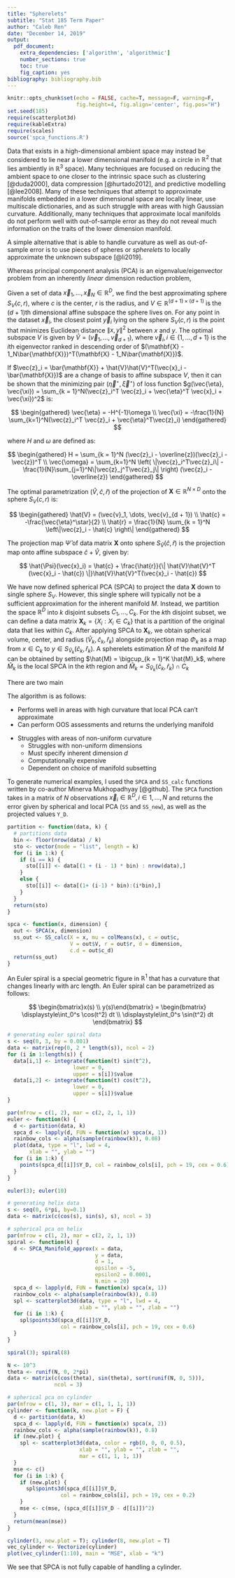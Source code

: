 ```yaml
---
title: "Spherelets"
subtitle: "Stat 185 Term Paper"
author: "Caleb Ren"
date: "December 14, 2019"
output: 
  pdf_document:
    extra_dependencies: ['algorithm', 'algorithmic']
    number_sections: true
    toc: true
    fig_caption: yes
bibliography: bibliography.bib
---
```


```r
knitr::opts_chunk$set(echo = FALSE, cache=T, message=F, warning=F,
                      fig.height=4, fig.align='center', fig.pos="H")
set.seed(185)
require(scatterplot3d)
require(kableExtra)
require(scales)
source('spca_functions.R')
```
\newpage

\section{Introduction}

Data that exists in a high-dimensional ambient space may instead be considered to lie near a lower dimensional manifold (e.g. a circle in $\mathbb{R}^2$ that lies ambiently in $\mathbb{R}^3$ space). Many techniques are focused on reducing the ambient space to one closer to the intrinsic space such as clustering [@duda2000], data compression [@hurtado2012], and predictive modelling [@lee2008]. Many of these techniques that attempt to approximate manifolds embedded in a lower dimensional space are locally linear, use multiscale dictionaries, and as such struggle with areas with high Gaussian curvature. Additionally, many techniques that approximate local manifolds do not perform well with out-of-sample error as they do not reveal much information on the traits of the lower dimension manifold.

A simple alternative that is able to handle curvature as well as out-of-sample error is to use pieces of spheres or *spherelets* to locally approximate the unknown subspace [@li2019].

Whereas principal component analysis (PCA) is an eigenvalue/eigenvector problem from an inherently *linear* dimension reduction problem, 

\section{Method}

\subsection{Spherical PCA}

Given a set of data $\vec{x}_1, \dots, \vec{x}_N \in \mathbb{R}^D$, we find the best approximating sphere $S_{V}(c,r)$, where $c$ is the center, $r$ is the radius, and $V \in \mathbb{R}^{(d+1) \times (d+1)}$ is the $(d+1)$th dimensional affine subspace the sphere lives on. For any point in the dataset $\vec{x}_i$, the closest point $\vec{y}_i$ lying on the sphere $S_V(c,r)$ is the point that minimizes Euclidean distance $\|x,y\|^2$ between $x$ and $y$. The optimal subspace $V$ is given by $\hat{V} = (\vec{v}_1, \dots, \vec{v}_{d+1})$, where $\vec{v}_i, i \in \{1,\dots,d+1\}$ is the $i$th eigenvector ranked in descending order of $(\mathbf{X} - 1_N\bar{\mathbf{X}})^T(\mathbf{X} - 1_N\bar{\mathbf{X}})$.

If $\vec{z}_i = \bar{\mathbf{X}} + \hat{V}\hat{V}^T(\vec{x}_i - \bar{\mathbf{X}})$ are a change of basis to affine subspace $V$, then it can be shown that the minimizing pair $(\vec{\eta}^\star, \vec{\xi}^\star)$ of loss function $g(\vec{\eta}, \vec{\xi}) = \sum_{k = 1}^N(\vec{z}_i^T \vec{z}_i + \vec{\eta}^T \vec{x}_i + \vec{\xi})^2$ is:

$$
\begin{gathered}
\vec{\eta} = -H^{-1}\omega \\
\vec{\xi} = -\frac{1}{N} \sum_{k=1}^N(\vec{z}_i^T \vec{z}_i + \vec{\eta}^T\vec{z}_i)
\end{gathered}
$$

where $H$ and $\omega$ are defined as:

$$
\begin{gathered}
H = \sum_{k = 1}^N (\vec{z}_i - \overline{z})(\vec{z}_i - \vec{z})^T \\
\vec{\omega} = \sum_{k=1}^N \left( \|\vec{z}_i^T\vec{z}_i\| - \frac{1}{N}\sum_{j=1}^N\|\vec{z}_j^T\vec{z}_j\| \right) (\vec{z}_i - \overline{z})
\end{gathered}
$$

The optimal parametrization $(\hat{V}, \hat{c}, \hat{r})$ of the projection of $\mathbf{X} \in \mathbb{R}^{N \times D}$ onto the sphere $S_V(c, r)$ is:

$$
\begin{gathered}
\hat{V} = (\vec{v}_1, \dots, \vec{v}_{d + 1}) \\
\hat{c} = -\frac{\vec{\eta}^\star}{2}  \\
\hat{r} = \frac{1}{N} \sum_{k = 1}^N \left\|\vec{z}_i - \hat{c} \right\|
\end{gathered}
$$

The projection map $\hat{\Psi}$ of data matrix $\mathbf{X}$ onto sphere $S_{\hat{V}}(\hat{c}, \hat{r})$ is the projection map onto affine subspace $\hat{c} + \hat{V}$, given by:

$$
\hat{\Psi}(\vec{x}_i) = \hat{c} + \frac{\hat{r}}{\| \hat{V}\hat{V}^T (\vec{x}_i - \hat{c}) \|}\hat{V}\hat{V}^T(\vec{x}_i - \hat{c})
$$

\subsection{Local SPCA}

We have now defined spherical PCA (SPCA) to project the data $\mathbf{X}$ down to single sphere $S_V$. However, this single sphere will typically not be a sufficient approximation for the inherent manifold $M$. Instead, we partition the space $\mathbb{R}^D$ into $k$ disjoint subsets $C_1, \dots, C_k$. For the $k$th disjoint subset, we can define a data matrix $\mathbf{X}_k = \{X_i : X_i \in C_k\}$ that is a partition of the original data that lies within $C_k$. After applying SPCA to $\mathbf{X}_k$, we obtain spherical volume, center, and radius $(\hat{V}_k, \hat{c}_k, \hat{r}_k)$ alongside projection map $\Phi_k$ as a map from $x\in C_k$ to $y \in S_{\hat{V}_k}(\hat{c}_k, \hat{r}_k)$. A spherelets estimation $\hat{M}$ of the manifold $M$ can be obtained by setting $\hat{M} = \bigcup_{k = 1}^K \hat{M}_k$, where $\hat{M}_k$ is the local SPCA in the $k$th region and $\hat{M}_k = S_{\hat{V}_k}(\hat{c}_k, \hat{r}_k) \cap C_k$

\subsection{Assumptions}

There are two main

\subsection{Method}

The algorithm is as follows:

\begin{algorithm}[H]
  \caption{Spherelets}
  \textbf{Input:} Data matrix $\mathbf{X}$; intrinsic dimension $d$; partition $\{C_k\}_{k = 1}^K$ \\
  \textbf{Output:} Local estimated manifolds $\hat{M}_k$ and projection map $\hat{\Psi}_k, k \in \{1, \dots, K\}$; global estimated manifold $\hat{M}$ of intrinsic manifold $M$ and projection map $\hat{\Psi}$
  \begin{algorithmic}[1]
    \FOR{(k = 1 : K)}
      \STATE Define $\mathbf{X}_{[k]} = \mathbf{X} \cap C_k$\; \\
      \STATE Calculate $\hat{V}_k, \hat{c}_k, \hat{r}_k$\; \\
      \STATE Calculate $\hat{\Psi}_k(x) = \hat{c}_k + \frac{\hat{r}_k}{\|\hat{V}_k\hat{V}_k^T(x-\hat{c}_k)\|}(x - \hat{c}_k)$\; \\
      \STATE Calculate $\hat{M}_k = S_{\hat{V}_k}(\hat{c}_k, \hat{r}_k) \cap C_k$\;
    \ENDFOR
    \STATE Calculate $\hat{\Psi}(x) = \sum_{k = 1}^K \mathbf{1}_{\{x \in C_k\}}\hat{\Psi}_k(x)$, and $\hat{M} = \bigcup_{k =1}^K\hat{M}_k$.
  \end{algorithmic}
\end{algorithm}

\section{Strengths and Weaknesses}

\subsection{Strengths}

  - Performs well in areas with high curvature that local PCA can't approximate
  - Can perform OOS assessments and returns the underlying manifold
  
\subsection{Weaknesses}
  - Struggles with areas of non-uniform curvature
  - Struggles with non-uniform dimensions
  - Must specify inherent dimension $d$
  - Computationally expensive
  - Dependent on choice of manifold subsetting

\section{Examples}

To generate numerical examples, I used the `SPCA` and `SS_calc` functions written by co-author Minerva Mukhopadhyay [@github]. The `SPCA` function takes in a matrix of $N$ observations $\vec{x}_i \in \mathbb{R}^{D}, i \in 1, \dots, N$ and returns the error given by spherical and local PCA (`SS` and `SS_new`), as well as the projected values `Y_D`.

```r

partition <- function(data, k) {
  # partitions data
  bin <- floor(nrow(data) / k)
  sto <- vector(mode = "list", length = k)
  for (i in 1:k) {
    if (i == k) {
      sto[[i]] <- data[(1 + (i - 1) * bin) : nrow(data),]
    }
    else {
      sto[[i]] <- data[(1+ (i-1) * bin):(i*bin),]
    }
  }
  return(sto)
}

spca <- function(x, dimension) {
  out <- SPCA(x, dimension)
  ss_out <- SS_calc(X = x, mu = colMeans(x), c = out$c,
                    V = out$V, r = out$r, d = dimension, 
                    c.d = out$c_d)
  return(ss_out)
}
```

\subsection{Euler Spiral}

An Euler spiral is a special geometric figure in $\mathbb{R}^1$ that has a curvature that changes linearly with arc length. An Euler spiral can be parametrized as follows:

$$
\begin{bmatrix}x(s) \\ y(s)\end{bmatrix} = 
\begin{bmatrix}
\displaystyle\int_0^s \cos(t^2) dt \\
\displaystyle\int_0^s \sin(t^2) dt
\end{bmatrix}
$$

```r
# generating euler spiral data
s <- seq(0, 3, by = 0.001)
data <- matrix(rep(0, 2 * length(s)), ncol = 2)
for (i in 1:length(s)) {
  data[i,1] <- integrate(function(t) sin(t^2),
                     lower = 0,
                     upper = s[i])$value
  data[i,2] <- integrate(function(t) cos(t^2),
                     lower = 0,
                     upper = s[i])$value
}

par(mfrow = c(1, 2), mar = c(2, 2, 1, 1))
euler <- function(k) {
  d <- partition(data, k)
  spca_d <- lapply(d, FUN = function(x) spca(x, 1))
  rainbow_cols <- alpha(sample(rainbow(k)), 0.08)
  plot(data, type = "l", lwd = 4,
       xlab = "", ylab = "")
  for (i in 1:k) {
    points(spca_d[[i]]$Y_D, col = rainbow_cols[i], pch = 19, cex = 0.6)
  }
}

euler(3); euler(10)
```

\subsection{Helix}

```r
# generating helix data
s <- seq(0, 6*pi, by=0.1)
data <- matrix(c(cos(s), sin(s), s), ncol = 3)

# spherical pca on helix
par(mfrow = c(1, 2), mar = c(2, 2, 1, 1))
spiral <- function(k) {
  d <- SPCA_Manifold_approx(x = data,
                            y = data, 
                            d = 1, 
                            epsilon = -5, 
                            epsilon2 = 0.0001, 
                            N.min = 20)
  spca_d <- lapply(d, FUN = function(x) spca(x, 1))
  rainbow_cols <- alpha(sample(rainbow(k)), 0.8)
  spl <- scatterplot3d(data, type = "l", lwd = 4,
                       xlab = "", ylab = "", zlab = "")
  for (i in 1:k) {
    spl$points3d(spca_d[[i]]$Y_D, 
                 col = rainbow_cols[i], pch = 19, cex = 0.6)
  }
}

spiral(3); spiral(8)
```

\subsection{Cylinder}

```r
N <- 10^3
theta <- runif(N, 0, 2*pi)
data <- matrix(c(cos(theta), sin(theta), sort(runif(N, 0, 5))), 
               ncol = 3)

# spherical pca on cylinder
par(mfrow = c(1, 3), mar = c(1, 1, 1, 1))
cylinder <- function(k, new.plot = F) {
  d <- partition(data, k)
  spca_d <- lapply(d, FUN = function(x) spca(x, 2))
  rainbow_cols <- alpha(sample(rainbow(k)), 0.8)
  if (new.plot) {
    spl <- scatterplot3d(data, color = rgb(0, 0, 0, 0.5),
                       xlab = "", ylab = "", zlab = "", 
                       mar = c(1, 1, 1, 1))
  }
  mse <- c()
  for (i in 1:k) {
    if (new.plot) {
      spl$points3d(spca_d[[i]]$Y_D, 
                 col = rainbow_cols[i], pch = 19, cex = 0.2)
    }
    mse <- c(mse, (spca_d[[i]]$Y_D - d[[i]])^2)
  }
  return(mean(mse))
}

cylinder(3, new.plot = T); cylinder(8, new.plot = T)
vec_cylinder <- Vectorize(cylinder)
plot(vec_cylinder(1:10), main = "MSE", xlab = "k")
```

We see that SPCA is not fully capable of handling a cylinder.

\newpage

\section{References}
